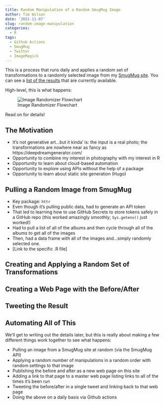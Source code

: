 ```yaml
---
title: Random Manipulation of a Random SmugMug Image
author: Tim Wilson
date: '2021-11-07'
slug: random-image-manipulation
categories:
  - R
tags:
  - Github Actions
  - SmugMug
  - Twitter
  - ImageMagick
---
```


This is a process that runs daily and applies a random set of transformations to a randomly selected image from my [SmugMug site](https://twilson.smugmug.com/). You can see a [list of the results](/image-randomize/) that are currently available.

High-level, this is what happens:

![Image Randomizer Flowchart](images/image-randomizer-flowchart.png "Image Randomizer Flowchart")

Read on for details!

## The Motivation

* It's not generative art...but it kinda' is: the input is a real photo; the transformations are nowhere near as fancy as https://deepdreamgenerator.com/
* Opportunity to combine my interest in photography with my interest in R
* Opportunity to learn about cloud-based automation
* Opportunity to explore using APIs without the help of a package
* Opportunity to learn about static site generation (Hugo)

## Pulling a Random Image from SmugMug

* Key package: `httr`
* Even though it's pulling public data, had to generate an API token
* That led to learning how to use GitHub Secrets to store tokens safely in a GitHub repo (this worked amazingly smoothly; `Sys.getenv()` just worked!)
* Had to pull a list of all of the albums and then cycle through all of the albums to get all of the images
* Then, had a data frame with all of the images and...simply randomly selected one.
* [Link to the specific .R file]

## Creating and Applying a Random Set of Transformations


## Creating a Web Page with the Before/After


## Tweeting the Result


## Automating All of This


We'll get to writing out the details later, but this is really about making a few different things work together to see what happens:

-   Pulling an image from a SmugMug site at random (via the SmugMug API)
-   Applying a random number of manipulations in a random order with random settings to that image
-   Publishing the before and after as a new web page on this site
-   Adding a link to that page to a master web page listing links to all of the times it's been run
-   Tweeting the before/after in a single tweet and linking back to that web page
-   Doing the above on a daily basis via Github actions
